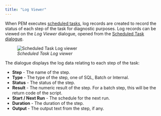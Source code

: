 ```yaml
---
title: "Log Viewer"
---
```


<div id="pem_log_view" class="registered_link"></div>

When PEM executes [scheduled tasks](./#pem_task_view), log records are created to record the status of each step of the task for diagnostic purposes. Log records can be viewed on the *Log Viewer* dialogue, opened from the [Scheduled Task dialogue](./#pem_task_view).

<figure><img src="../../images/pem_log_view.png" class="align-center" alt="Scheduled Task Log viewer" /><figcaption aria-hidden="true"><em>Scheduled Task Log viewer</em></figcaption></figure>

The dialogue displays the log data relating to each step of the task:

-   **Step** - The name of the step.
-   **Type** - The type of the step, one of SQL, Batch or Internal.
-   **Status** - The status of the step.
-   **Result** - The numeric result of the step. For a batch step, this will be the return code of the script.
-   **Start / Next Run** - The schedule for the next run.
-   **Duration** - The duration of the step.
-   **Output** - The output text from the step, if any.
